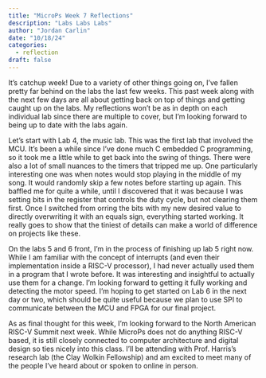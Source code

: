 ```yaml
---
title: "MicroPs Week 7 Reflections"
description: "Labs Labs Labs"
author: "Jordan Carlin"
date: "10/18/24"
categories:
  - reflection
draft: false
---
```


It's catchup week! Due to a variety of other things going on, I've fallen pretty far behind on the labs the last few weeks. This past week along with the next few days are all about getting back on top of things and getting caught up on the labs. My reflections won't be as in depth on each individual lab since there are multiple to cover, but I'm looking forward to being up to date with the labs again.

Let's start with Lab 4,  the music lab. This was the first lab that involved the MCU. It's been a while since I've done much C embedded C programming, so it took me a little while to get back into the swing of things. There were also a lot of small nuances to the timers that tripped me up. One particularly interesting one was when notes would stop playing in the middle of my song. It would randomly skip a few notes before starting up again. This baffled me for quite a while, until I discovered that it was because I was setting bits in the register that controls the duty cycle, but not clearing them first. Once I switched from orring the bits with my new desired value to directly overwriting it with an equals sign, everything started working. It really goes to show that the tiniest of details can make a world of difference on projects like these.

On the labs 5 and 6 front, I'm in the process of finishing up lab 5 right now. While I am familiar with the concept of interrupts (and even their implementation inside a RISC-V processor), I had never actually used them in a program that I wrote before. It was interesting and insightful to actually use them for a change. I'm looking forward to getting it fully working and detecting the motor speed. I'm hoping to get started on Lab 6 in the next day or two, which should be quite useful because we plan to use SPI to communicate between the MCU and FPGA for our final project.

As as final thought for this week, I'm looking forward to the North American RISC-V Summit next week. While MicroPs does not do anything RISC-V based, it is still closely connected to computer architecture and digital design so ties nicely into this class. I'll be attending with Prof. Harris's research lab (the Clay Wolkin Fellowship) and am excited to meet many of the people I've heard about or spoken to online in person.
